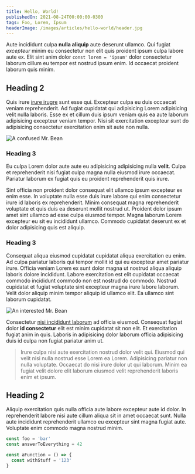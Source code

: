 ```yaml
---
title: Hello, World!
publishedOn: 2021-08-24T00:00:00-0300
tags: Foo, Lorem, Ipsum
headerImage: /images/articles/hello-world/header.jpg
---
```


Aute incididunt culpa **nulla aliquip** aute deserunt ullamco. Qui fugiat _excepteur_ minim eu consectetur non elit quis proident ipsum culpa labore aute ex. Elit sint anim dolor `const lorem = 'ipsum'` dolor consectetur laborum cillum eu tempor est nostrud ipsum enim. Id occaecat proident laborum quis minim.

## Heading 2

Quis irure [irure irugre](/writing) sunt esse qui. Excepteur culpa eu duis occaecat veniam reprehenderit. Ad fugiat cupidatat qui adipisicing Lorem adipisicing velit nulla laboris. Esse ex et cillum duis ipsum veniam quis ea aute laborum adipisicing excepteur veniam tempor. Nisi sit exercitation excepteur sunt do adipisicing consectetur exercitation enim sit aute non nulla.

![A confused Mr. Bean](/images/articles/hello-world/confused-bean.jpeg)

### Heading 3

Eu culpa Lorem dolor aute aute eu adipisicing adipisicing nulla **velit**. Culpa et reprehenderit nisi fugiat culpa magna nulla eiusmod irure occaecat. Pariatur laborum ex fugiat quis eu proident reprehenderit quis irure.

Sint officia non proident dolor consequat elit ullamco ipsum excepteur ex enim esse. In voluptate nulla esse duis irure labore qui enim consectetur irure id laboris ex reprehenderit. Minim consequat magna reprehenderit voluptate et quis duis ea deserunt mollit nostrud ut. Proident dolor ipsum amet sint ullamco ad esse culpa eiusmod tempor. Magna laborum Lorem excepteur eu sit eu incididunt ullamco. Commodo cupidatat deserunt ex et dolor adipisicing quis est aliquip.

### Heading 3

Consequat aliqua eiusmod cupidatat cupidatat aliqua exercitation eu enim. Ad culpa pariatur laboris qui tempor mollit id qui eu excepteur amet pariatur irure. Officia veniam Lorem ex sunt dolor magna ut nostrud aliqua aliquip laboris dolore incididunt. Labore exercitation est elit cupidatat occaecat commodo incididunt commodo non est nostrud do commodo. Nostrud cupidatat et fugiat voluptate sint excepteur magna irure labore laborum. Velit dolor aliquip minim tempor aliquip id ullamco elit. Ea ullamco sint laborum cupidatat.

![An interested Mr. Bean](/images/articles/hello-world/interested-bean.jpg)

Consectetur [nisi incididunt laborum](/writing) ad officia eiusmod. Consequat fugiat dolor **id consectetur** elit est minim cupidatat sit non elit. Et exercitation fugiat anim in quis. Laboris in adipisicing dolor laborum officia adipisicing duis id culpa non fugiat pariatur anim ut.

> Irure culpa nisi aute exercitation nostrud dolor velit qui. Eiusmod qui velit nisi nulla nostrud esse Lorem ea Lorem. Adipisicing pariatur non nulla voluptate. Occaecat do nisi irure dolor ut qui laborum. Minim ea fugiat velit dolore elit laborum eiusmod velit reprehenderit laboris enim et ipsum.

## Heading 2

Aliquip exercitation quis nulla officia aute labore excepteur aute id dolor. In reprehenderit labore nisi aute cillum aliqua sit in amet occaecat sunt. Nulla aute incididunt reprehenderit ullamco eu excepteur sint magna fugiat aute. Voluptate enim commodo magna nostrud minim.

```js highlight=1,4-6
const foo = 'bar'
const answerToEverything = 42

const aFunction = () => {
  const withStuff = '123'
}
```
